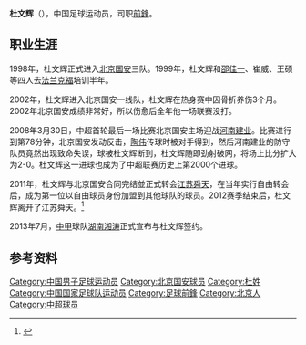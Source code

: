 {{noteta|G1=足球}}{{Football player infobox
| playername = 杜文辉
| image =
| fullname = 杜文辉
| height = 182厘米
| nickname =
| dateofbirth = {{Birth date and age|year=1983|month=12|day=19}}
| cityofbirth =
| countryofbirth = {{flagicon|CHN}}[[中国|中国]]
| currentclub = 
| clubnumber = 
| position = [[前锋_(足球)|前鋒]]
| youthyears =
| youthclubs =
| years = 2002-2010<br>2011-2012<br>2013<br>2014-
| clubs = [[北京国安|北京国安]]<br>[[江苏舜天足球俱乐部|江苏舜天]]<br>[[湖南湘涛|湖南湘涛]]<br>[[河北中基|河北中基]]
| caps(goals) = 102 (15)<br>{{0}}35 {{0}}(0)<br>{{0}}13 {{0}}(1)<br>{{0}}27{{0}}(2)
| nationalyears = 2007-2008年
| nationalteam = {{fb|CHN}}
| nationalcaps(goals) = 3 (0)
| pcupdate = 2014年11月3日 
| ntupdate = 
| manageryears =
| managerclubs =
}}

'''杜文辉'''（{{bd|1983年|12月19日|catIdx=D}}），中国足球运动员，司职[[前锋_(足球)|前鋒]]。

==职业生涯==
1998年，杜文辉正式进入[[北京国安|北京国安]]三队。1999年，杜文辉和[[邵佳一|邵佳一]]、崔威、王硕等四人去[[法兰克福足球俱乐部|法兰克福]]培训半年。

2002年，杜文辉进入北京国安一线队，杜文辉在热身赛中因骨折养伤3个月。2002年北京国安成绩非常好，所以伤愈后全年他一场联赛没打。

2008年3月30日，中超首轮最后一场比赛北京国安主场迎战[[河南建业|河南建业]]。比赛进行到第78分钟，北京国安发动反击，[[陶伟|陶伟]]传球时被对手得到，然后河南建业的防守队员竟然出现致命失误，球被杜文辉断到，杜文辉随即劲射破网，将场上比分扩大为2-0。杜文辉这一进球也成为了中超联赛历史上第2000个进球。

2011年，杜文辉与北京国安合同完结並正式转会[[江苏舜天足球俱乐部|江苏舜天]]，在当年实行自由转会后，成为第一位以自由球员身份加盟到其他球队的球员。2012赛季结束后，杜文辉离开了江苏舜天。<ref>{{cite news|title=前国安前锋曝将加盟葡甲 未来希望能回北京退役|url=http://sports.21cn.com/football/a/2013/0404/00/20929206.shtml|accessdate=2013-07-09|newspaper=网易体育|date=2013-04-04|deadurl=yes|archiveurl=https://web.archive.org/web/20160304133322/http://sports.21cn.com/football/a/2013/0404/00/20929206.shtml|archivedate=2016年3月4日|df=}}</ref>

2013年7月，[[中甲|中甲]]球队[[湖南湘涛|湖南湘涛]]正式宣布与杜文辉签约。

== 参考资料 ==
{{reflist}}


{{2001年甲A分类名单北京}}
{{2002年甲A分类名单北京}}
{{2003年甲A分类名单北京}}
{{2004年中超分类名单北京}}
{{2005年中超分类名单北京}}
{{2006年中超分类名单北京}}
{{2007年中超分类名单北京}}
{{2008年中超分类名单北京}}
{{2009年北京国安名单}}
{{2010年中超分类名单北京}}
{{2011年中超分类名单江苏}}
{{2012年中超分类名单江苏}}
{{2013年中甲分类名单湖南}}
{{2014年中甲分类名单中基}}

{{DEFAULTSORT:Du, Wenhui}}
[[Category:中国男子足球运动员|Category:中国男子足球运动员]]
[[Category:北京国安球员|Category:北京国安球员]]
[[Category:杜姓|Category:杜姓]]
[[Category:中国国家足球队运动员|Category:中国国家足球队运动员]]
[[Category:足球前鋒|Category:足球前鋒]]
[[Category:北京人|Category:北京人]]
[[Category:中超球员|Category:中超球员]]